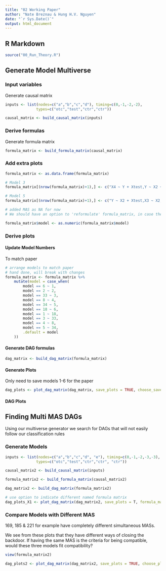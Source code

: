 ```yaml
---
title: "02 Working Paper"
author: "Nate Breznau & Hung H.V. Nguyen"
date: "`r Sys.Date()`"
output: html_document
---
```


## R Markdown

```r

source("00_Run_Theory.R")

```

## Generate Model Multiverse

### Input variables

Generate causal matrix

```r
inputs <- list(nodes=c("a","b","c","d"), timing=c(0,-1,-2,-2),
              types=c("otc","test","ctr","ctr"))

causal_matrix <- build_causal_matrix(inputs)
```

### Derive formulas

Generate formula matrix

```r

formula_matrix <- build_formula_matrix(causal_matrix)

```

### Add extra plots

```r
formula_matrix <- as.data.frame(formula_matrix)

# Model 3
formula_matrix[(nrow(formula_matrix)+1),] <- c("X4 ~ Y + Xtest,Y ~ X2 + Xtest,Xtest ~ X2 + X1", as.numeric(nrow(formula_matrix)+1), NA) 

# Model 5
formula_matrix[(nrow(formula_matrix)+1),] <- c("Y ~ X2 + Xtest,X3 ~ X2,Xtest ~ X3 + X2 + X1", as.numeric(nrow(formula_matrix)+1), NA)

# added MAS as NA for now
# We should have an option to 'reformulate' formula_matrix, in case the user adds their own formulas. The would serve the purpose of generating mas.

formula_matrix$model <- as.numeric(formula_matrix$model)

```


### Derive plots

#### Update Model Numbers

To match paper

```r


# arrange models to match paper
# hand done, will break with changes
formula_matrix <- formula_matrix %>%
    mutate(model = case_when(
        model == 6 ~ 1,
        model == 2 ~ 2,
        model == 33 ~ 3,
        model == 8 ~ 4,
        model == 34 ~ 5,
        model == 18 ~ 6,
        model == 1 ~ 18,
        model == 3 ~ 33,
        model == 4 ~ 8,
        model == 5 ~ 34,
        .default = model
    ))

```

#### Generate DAG formulas

```r
dag_matrix <- build_dag_matrix(formula_matrix)

```

#### Generate Plots

Only need to save models 1-6 for the paper

```r
dag_plots <- plot_dag_matrix(dag_matrix, save_plots = TRUE, choose_save_plots = c(1:6))
```

#### DAG Plots

## Finding Multi MAS DAGs

Using our multiverse generator we search for DAGs that will not easily follow our classification rules

### Generate Models

```r
inputs <- list(nodes=c("a","b","c","d", "e"), timing=c(0,-1,-2,-3,-3),
              types=c("otc","test","ctr","ctr", "ctr"))

causal_matrix2 <- build_causal_matrix(inputs)

formula_matrix2 <- build_formula_matrix(causal_matrix2)

dag_matrix2 <- build_dag_matrix(formula_matrix2)
```


```r
# use option to indicate different named formula matrix
dag_plots_X1 <- plot_dag_matrix(dag_matrix2, save_plots = T, formula_matrix_name = formula_matrix2, choose_plots_mas = "{ X1 }")

```


### Compare Models with Different MAS

169, 185 & 221 for example have completely different simultaneous MASs.

We see from these plots that they have different ways of closing the backdoor. If having the same MAS is the criteria for being compatible, would these three models fit compatibility?

```r
view(formula_matrix2)

dag_plots2 <- plot_dag_matrix(dag_matrix2, save_plots = TRUE, choose_plots = c(169,185,221), formula_matrix_name = formula_matrix2)

```



